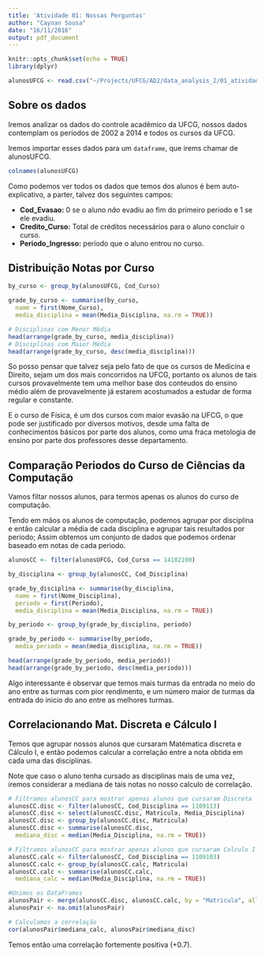 ```yaml
---
title: 'Atividade 01: Nossas Perguntas'
author: "Caynan Sousa"
date: "16/11/2016"
output: pdf_document
---
```


```r
knitr::opts_chunk$set(echo = TRUE)
library(dplyr)

alunosUFCG <- read.csv("~/Projects/UFCG/AD2/data_analysis_2/01_atividade/alunosUFCGAnon.csv")
```

## Sobre os dados

Iremos analizar os dados do controle acadêmico da UFCG, nossos dados contemplam os períodos de 2002 a 2014 e todos os cursos da UFCG.

Iremos importar esses dados para um `dataframe`, que irems chamar de alunosUFCG.

```r
colnames(alunosUFCG)
```

Como podemos ver todos os dados que temos dos alunos é bem auto-explicativo, a parter, talvez dos seguintes campos:

- **Cod_Evasao:** 0 se o aluno *não* evadiu ao fim do primeiro periodo e 1 se ele evadiu.
- **Credito_Curso:** Total de créditos necessários para o aluno concluir o curso.
- **Periodo_Ingresso:** período que o aluno entrou no curso.

## Distribuição Notas por Curso

```r
by_curso <- group_by(alunosUFCG, Cod_Curso)

grade_by_curso <- summarise(by_curso,
  name = first(Nome_Curso),
  media_disciplina = mean(Media_Disciplina, na.rm = TRUE))

# Disciplinas com Menor Média
head(arrange(grade_by_curso, media_disciplina))
# Disciplinas com Maior Média
head(arrange(grade_by_curso, desc(media_disciplina)))
```

So posso pensar que talvez seja pelo fato de que os cursos de Medicina e Direito, sejam um dos mais concorridos na UFCG, portanto os alunos de tais cursos provavelmente tem uma melhor base dos conteudos do ensino médio além de provavelmente já estarem acostumados a estudar de forma regular e constante.

E o curso de Física, é um dos cursos com maior evasão na UFCG, o que pode ser justificado por diversos motivos, desde uma falta de conhecimentos básicos por parte dos alunos, como uma fraca metologia de ensino por parte dos professores desse departamento.

## Comparação Periodos do Curso de Ciências da Computação

Vamos filtar nossos alunos, para termos apenas os alunos do curso de computação.

Tendo em mãos os alunos de computação, podemos agrupar por disciplina e então calcular a média de cada disciplina e agrupar tais resultados por periodo; Assim obtemos um conjunto de dados que podemos ordenar baseado em notas de cada periodo.

```r
alunosCC <- filter(alunosUFCG, Cod_Curso == 14102100)

by_disciplina <- group_by(alunosCC, Cod_Disciplina)

grade_by_disciplina <- summarise(by_disciplina,
  name = first(Nome_Disciplina),
  periodo = first(Periodo),
  media_disciplina = mean(Media_Disciplina, na.rm = TRUE))

by_periodo <- group_by(grade_by_disciplina, periodo)

grade_by_periodo <- summarise(by_periodo,
  media_periodo = mean(media_disciplina, na.rm = TRUE))

head(arrange(grade_by_periodo, media_periodo))
head(arrange(grade_by_periodo, desc(media_periodo)))
```

Algo interessante é observar que temos mais turmas da entrada no meio do ano entre as turmas com pior rendimento, e um número maior de turmas da entrada do inicio do ano entre as melhores turmas.

## Correlacionando Mat. Discreta e Cálculo I

Temos que agrupar nossos alunos que cursaram Matématica discreta e Cálculo I, e então podemos calcular a correlação entre a nota obtida em cada uma das disciplinas.

Note que caso o aluno tenha cursado as disciplinas mais de uma vez, iremos considerar a mediana de tais notas no nosso calculo de correlação.

```r
# Filtramos alunosCC para mostrar apenas alunos que cursaram Discreta
alunosCC.disc <- filter(alunosCC, Cod_Disciplina == 1109113)
alunosCC.disc <- select(alunosCC.disc, Matricula, Media_Disciplina)
alunosCC.disc <- group_by(alunosCC.disc, Matricula)
alunosCC.disc <- summarise(alunosCC.disc,
  mediana_disc = median(Media_Disciplina, na.rm = TRUE))

# Filtramos alunosCC para mostrar apenas alunos que cursaram Calculo I
alunosCC.calc <- filter(alunosCC, Cod_Disciplina == 1109103)
alunosCC.calc <- group_by(alunosCC.calc, Matricula)
alunosCC.calc <- summarise(alunosCC.calc,
  mediana_calc = median(Media_Disciplina, na.rm = TRUE))

#Unimos os DataFrames
alunosPair <- merge(alunosCC.disc, alunosCC.calc, by = "Matricula", all = FALSE)
alunosPair <- na.omit(alunosPair)

# Calculamos a correlação
cor(alunosPair$mediana_calc, alunosPair$mediana_disc)
```

Temos então uma correlação fortemente positiva (+0.7).